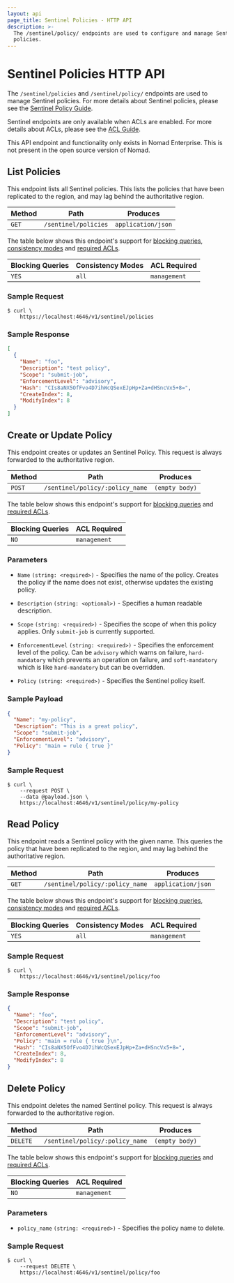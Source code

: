 ```yaml
---
layout: api
page_title: Sentinel Policies - HTTP API
description: >-
  The /sentinel/policy/ endpoints are used to configure and manage Sentinel
  policies.
---
```


# Sentinel Policies HTTP API

The `/sentinel/policies` and `/sentinel/policy/` endpoints are used to manage Sentinel policies.
For more details about Sentinel policies, please see the [Sentinel Policy Guide](https://learn.hashicorp.com/tutorials/nomad/sentinel).

Sentinel endpoints are only available when ACLs are enabled. For more details about ACLs, please see the [ACL Guide](https://learn.hashicorp.com/collections/nomad/access-control).

<EnterpriseAlert>
  This API endpoint and functionality only exists in Nomad Enterprise. This is
  not present in the open source version of Nomad.
</EnterpriseAlert>

## List Policies

This endpoint lists all Sentinel policies. This lists the policies that have been replicated
to the region, and may lag behind the authoritative region.

| Method | Path                 | Produces           |
| ------ | -------------------- | ------------------ |
| `GET`  | `/sentinel/policies` | `application/json` |

The table below shows this endpoint's support for
[blocking queries](/api-docs#blocking-queries), [consistency modes](/api-docs#consistency-modes) and
[required ACLs](/api-docs#acls).

| Blocking Queries | Consistency Modes | ACL Required |
| ---------------- | ----------------- | ------------ |
| `YES`            | `all`             | `management` |

### Sample Request

```shell-session
$ curl \
    https://localhost:4646/v1/sentinel/policies
```

### Sample Response

```json
[
  {
    "Name": "foo",
    "Description": "test policy",
    "Scope": "submit-job",
    "EnforcementLevel": "advisory",
    "Hash": "CIs8aNX5OfFvo4D7ihWcQSexEJpHp+Za+dHSncVx5+8=",
    "CreateIndex": 8,
    "ModifyIndex": 8
  }
]
```

## Create or Update Policy

This endpoint creates or updates an Sentinel Policy. This request is always forwarded to the
authoritative region.

| Method | Path                            | Produces       |
| ------ | ------------------------------- | -------------- |
| `POST` | `/sentinel/policy/:policy_name` | `(empty body)` |

The table below shows this endpoint's support for
[blocking queries](/api-docs#blocking-queries) and
[required ACLs](/api-docs#acls).

| Blocking Queries | ACL Required |
| ---------------- | ------------ |
| `NO`             | `management` |

### Parameters

- `Name` `(string: <required>)` - Specifies the name of the policy.
  Creates the policy if the name does not exist, otherwise updates the existing policy.

- `Description` `(string: <optional>)` - Specifies a human readable description.

- `Scope` `(string: <required>)` - Specifies the scope of when this policy applies. Only `submit-job` is currently supported.

- `EnforcementLevel` `(string: <required>)` - Specifies the enforcement level of the policy. Can be `advisory` which warns on failure,
  `hard-mandatory` which prevents an operation on failure, and `soft-mandatory` which is like `hard-mandatory` but can be overridden.

- `Policy` `(string: <required>)` - Specifies the Sentinel policy itself.

### Sample Payload

```json
{
  "Name": "my-policy",
  "Description": "This is a great policy",
  "Scope": "submit-job",
  "EnforcementLevel": "advisory",
  "Policy": "main = rule { true }"
}
```

### Sample Request

```shell-session
$ curl \
    --request POST \
    --data @payload.json \
    https://localhost:4646/v1/sentinel/policy/my-policy
```

## Read Policy

This endpoint reads a Sentinel policy with the given name. This queries the policy that have been
replicated to the region, and may lag behind the authoritative region.

| Method | Path                            | Produces           |
| ------ | ------------------------------- | ------------------ |
| `GET`  | `/sentinel/policy/:policy_name` | `application/json` |

The table below shows this endpoint's support for
[blocking queries](/api-docs#blocking-queries), [consistency modes](/api-docs#consistency-modes) and
[required ACLs](/api-docs#acls).

| Blocking Queries | Consistency Modes | ACL Required |
| ---------------- | ----------------- | ------------ |
| `YES`            | `all`             | `management` |

### Sample Request

```shell-session
$ curl \
    https://localhost:4646/v1/sentinel/policy/foo
```

### Sample Response

```json
{
  "Name": "foo",
  "Description": "test policy",
  "Scope": "submit-job",
  "EnforcementLevel": "advisory",
  "Policy": "main = rule { true }\n",
  "Hash": "CIs8aNX5OfFvo4D7ihWcQSexEJpHp+Za+dHSncVx5+8=",
  "CreateIndex": 8,
  "ModifyIndex": 8
}
```

## Delete Policy

This endpoint deletes the named Sentinel policy. This request is always forwarded to the
authoritative region.

| Method   | Path                            | Produces       |
| -------- | ------------------------------- | -------------- |
| `DELETE` | `/sentinel/policy/:policy_name` | `(empty body)` |

The table below shows this endpoint's support for
[blocking queries](/api-docs#blocking-queries) and
[required ACLs](/api-docs#acls).

| Blocking Queries | ACL Required |
| ---------------- | ------------ |
| `NO`             | `management` |

### Parameters

- `policy_name` `(string: <required>)` - Specifies the policy name to delete.

### Sample Request

```shell-session
$ curl \
    --request DELETE \
    https://localhost:4646/v1/sentinel/policy/foo
```
